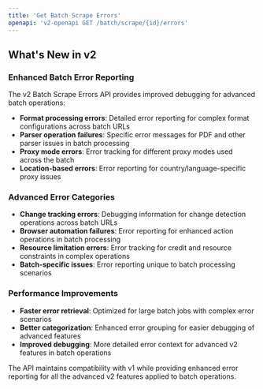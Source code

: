 ```yaml
---
title: 'Get Batch Scrape Errors'
openapi: 'v2-openapi GET /batch/scrape/{id}/errors'
---
```


## What's New in v2

### Enhanced Batch Error Reporting
The v2 Batch Scrape Errors API provides improved debugging for advanced batch operations:

- **Format processing errors**: Detailed error reporting for complex format configurations across batch URLs
- **Parser operation failures**: Specific error messages for PDF and other parser issues in batch processing
- **Proxy mode errors**: Error tracking for different proxy modes used across the batch
- **Location-based errors**: Error reporting for country/language-specific proxy issues

### Advanced Error Categories
- **Change tracking errors**: Debugging information for change detection operations across batch URLs
- **Browser automation failures**: Error reporting for enhanced action operations in batch processing
- **Resource limitation errors**: Error tracking for credit and resource constraints in complex operations
- **Batch-specific issues**: Error reporting unique to batch processing scenarios

### Performance Improvements
- **Faster error retrieval**: Optimized for large batch jobs with complex error scenarios
- **Better categorization**: Enhanced error grouping for easier debugging of advanced features
- **Improved debugging**: More detailed error context for advanced v2 features in batch operations

The API maintains compatibility with v1 while providing enhanced error reporting for all the advanced v2 features applied to batch operations.

